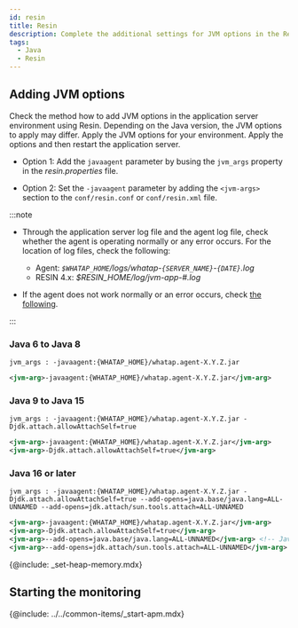 ```yaml
---
id: resin
title: Resin
description: Complete the additional settings for JVM options in the Resin application server environment.
tags:
  - Java
  - Resin
---
```


## Adding JVM options

Check the method how to add JVM options in the application server environment using Resin. Depending on the Java version, the JVM options to apply may differ. Apply the JVM options for your environment. Apply the options and then restart the application server.

- Option 1: Add the `javaagent` parameter by busing the `jvm_args` property in the _resin.properties_ file.

- Option 2: Set the `-javaagent` parameter by adding the `<jvm-args>` section to the `conf/resin.conf` or `conf/resin.xml` file.

:::note

- Through the application server log file and the agent log file, check whether the agent is operating normally or any error occurs. For the location of log files, check the following:

  - Agent: _`$WHATAP_HOME`/logs/whatap-`{SERVER_NAME}`-`{DATE}`.log_
  - RESIN 4.x: _$RESIN_HOME/log/jvm-app-#.log_

- If the agent does not work normally or an error occurs, check [the following](../install-check).

:::

### Java 6 to Java 8

```properties title="resin.properties"
jvm_args : -javaagent:{WHATAP_HOME}/whatap.agent-X.Y.Z.jar
```

```xml title="resin.conf | resin.xml"
<jvm-arg>-javaagent:{WHATAP_HOME}/whatap.agent-X.Y.Z.jar</jvm-arg>
```

### Java 9 to Java 15

```properties title="resin.properties"
jvm_args : -javaagent:{WHATAP_HOME}/whatap.agent-X.Y.Z.jar -Djdk.attach.allowAttachSelf=true
```

```xml title="resin.conf | resin.xml"
<jvm-arg>-javaagent:{WHATAP_HOME}/whatap.agent-X.Y.Z.jar</jvm-arg>
<jvm-arg>-Djdk.attach.allowAttachSelf=true</jvm-arg>
```

### Java 16 or later

```properties title="resin.properties"
jvm_args : -javaagent:{WHATAP_HOME}/whatap.agent-X.Y.Z.jar -Djdk.attach.allowAttachSelf=true --add-opens=java.base/java.lang=ALL-UNNAMED --add-opens=jdk.attach/sun.tools.attach=ALL-UNNAMED
```

```xml title="resin.conf | resin.xml"
<jvm-arg>-javaagent:{WHATAP_HOME}/whatap.agent-X.Y.Z.jar</jvm-arg>
<jvm-arg>-Djdk.attach.allowAttachSelf=true</jvm-arg>
<jvm-arg>--add-opens=java.base/java.lang=ALL-UNNAMED</jvm-arg> <!-- Java 17 or later -->
<jvm-arg>--add-opens=jdk.attach/sun.tools.attach=ALL-UNNAMED</jvm-arg>
```

{@include: _set-heap-memory.mdx}

## Starting the monitoring

{@include: ../../common-items/_start-apm.mdx} 
